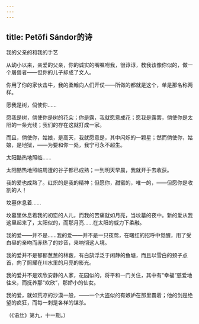 ```yaml
---
---
---
```

title: Petöfi Sándor的诗
---



我的父亲的和我的手艺

从幼小以来，亲爱的父亲，你的诚实的嘴嘱咐我，很谆谆，教我该像你似的，做一个屠兽者——但你的儿子却成了文人。

你用了你的家伙击牛，我的柔翰向人们开仗——所做的都就是这个，单是那名称两样。

愿我是树，倘使你……

愿我是树，倘使你是树的花朵；你是露，我就愿意成花；愿我是露罢，倘使你是太阳的一条光线；我们的存在这就打成一家。

而且，倘使你，姑娘，是高天，我就愿意是，其中闪烁的一颗星；然而倘使你，姑娘，是地狱，——为要和你一处，我宁可永不超生。

太阳酷热地照临……

太阳酷热地照临周遭的谷子都已成熟；一到明天早晨，我就开手去收获。

我的爱也成熟了。红炽的是我的精神；但愿你，甜蜜的，唯一的，——但愿你是收割的人！

坟墓休息着……

坟墓里休息着我的初恋的人儿，而我的苦痛就如月亮，当坟墓的夜中。新的爱从我这里起来了，太阳似的，而那月亮……在太阳的威力下柔融。

我的爱——并不是……我的爱——并不是一只夜莺，在曙红的招呼中觉醒，用了受白昼的亲吻而赤热了的妙音，来响彻这人境。

我的爱并不是郁郁葱葱的林薮，有白鹄浮泛于闲静的鱼塘，而且以雪白的颈子点首，向了照耀在川水里的月亮的影光。

我的爱并不是欢欣安静的人家，花园似的，将平和一门关住，其中有“幸福”慈爱地往来，而抚养那“欢欣”，那娇小的仙女。

我的爱，就如荒凉的沙漠一般，——一个大盗似的有嫉妒在那里霸着；他的剑是绝望的疯狂，而每一刺是各样的谋杀。

（《语丝》第九，十一期。）